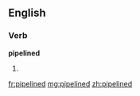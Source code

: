 ==English==

===Verb===
'''pipelined'''

# {{past of|[[pipeline]]}}

[[fr:pipelined]]
[[mg:pipelined]]
[[zh:pipelined]]